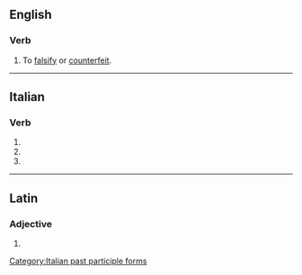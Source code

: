 ==English==

===Verb===
{{en-verb}}

# {{lb|en|transitive}} To [[falsify]] or [[counterfeit]].

----

==Italian==

===Verb===
{{head|it|verb form}}

# {{inflection of|it|falsificare||2|p|pres|indc}}
# {{inflection of|it|falsificare||2|p|impr}}
# {{feminine plural of|it|falsificato}}

[[Category:Italian past participle forms]]

----

==Latin==

===Adjective===
{{la-adj-form|falsificāte}}

# {{inflection of|la|falsificātus||voc|m|s}}